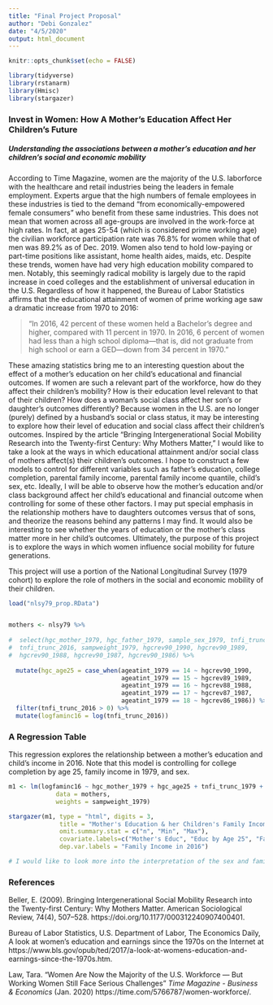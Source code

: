 ```yaml
---
title: "Final Project Proposal"
author: "Debi Gonzalez"
date: "4/5/2020"
output: html_document
---
```


```r
knitr::opts_chunk$set(echo = FALSE)

library(tidyverse)
library(rstanarm)
library(Hmisc)
library(stargazer)

```

### Invest in Women: How A Mother's Education Affect Her Children's Future
##### Understanding the associations between a mother's education and her children's social and economic mobility



According to Time Magazine, women are the majority of the U.S. laborforce with the healthcare and retail industries being the leaders in female employment. Experts argue that the high numbers of female employees in these industries is tied to the demand "from economically-empowered female consumers" who benefit from these same industries. This does not mean that women across all age-groups are involved in the work-force at high rates. In fact, at ages 25-54 (which is considered prime working age) the civilian workforce participation rate was 76.8% for women while that of men was 89.2% as of Dec. 2019. Women also tend to hold low-paying or part-time positions like assistant, home health aides, maids, etc. Despite these trends, women have had very high education mobility compared to men. Notably, this seemingly radical mobility is largely due to the rapid increase in coed colleges and the establishment of universal education in the U.S. Regardless of how it happened, the Bureau of Labor Statistics affirms that the educational attainment of women of prime working age saw a dramatic increase from 1970 to 2016:


<body>
    <blockquote cite="https://www.bls.gov/opub/ted/2017/a-look-at-womens-education-and-earnings-since-the-1970s.htm">
      "In 2016, 42 percent of these women held a Bachelor’s degree and higher, compared with 11 percent in 1970. In 2016, 6 percent of women had less than a high school diploma—that is, did not graduate from high school or earn a GED—down from 34 percent in 1970."
    </blockquote>
</body>


These amazing statistics bring me to an interesting question about the effect of a mother's education on her child's educational and financial outcomes. If women are such a relevant part of the workforce, how do they affect their children's mobility? How is their education level relevant to that of their children? How does a woman's social class affect her son's or daughter's outcomes differently? Because women in the U.S. are no longer (purely) defined by a husband's social or class status, it may be interesting to explore how their level of education and social class affect their children's outcomes. Inspired by the article "Bringing Intergenerational Social Mobility Research into the Twenty-first Century: Why Mothers Matter," I would like to take a look at the ways in which educational attainment and/or social class of mothers affect(s) their children's outcomes. I hope to construct a few models to control for different variables such as father's education, college completion, parental family income, parental family income quantile, child's sex, etc. Ideally, I will be able to observe how the mother's education and/or class background affect her child's educational and financial outcome when controlling for some of these other factors. I may put special emphasis in the relationship mothers have to daughters outcomes versus that of sons, and theorize the reasons behind any patterns I may find. It would also be interesting to see whether the years of education or the mother's class matter more in her child's outcomes. Ultimately, the purpose of this project is to explore the ways in which women influence social mobility for future generations.

This project will use a portion of the National Longitudinal Survey (1979 cohort) to explore the role of mothers in the social and economic mobility of their children.




```r

load("nlsy79_prop.RData")


mothers <- nlsy79 %>% 
  
#  select(hgc_mother_1979, hgc_father_1979, sample_sex_1979, tnfi_trunc_1979,
#  tnfi_trunc_2016, sampweight_1979, hgcrev90_1990, hgcrev90_1989,
#  hgcrev90_1988, hgcrev90_1987, hgcrev90_1986) %>%
  
  mutate(hgc_age25 = case_when(ageatint_1979 == 14 ~ hgcrev90_1990,
                               ageatint_1979 == 15 ~ hgcrev89_1989,
                               ageatint_1979 == 16 ~ hgcrev88_1988,
                               ageatint_1979 == 17 ~ hgcrev87_1987,
                               ageatint_1979 == 18 ~ hgcrev86_1986)) %>% 
  filter(tnfi_trunc_2016 > 0) %>% 
  mutate(logfaminc16 = log(tnfi_trunc_2016))

```

### A Regression Table 

This regression explores the relationship between a mother's education and child's income in 2016. Note that this model is controlling for college completion by age 25, family income in 1979, and sex.

```r

m1 <- lm(logfaminc16 ~ hgc_mother_1979 + hgc_age25 + tnfi_trunc_1979 + sample_sex_1979, 
             data = mothers, 
             weights = sampweight_1979)

stargazer(m1, type = "html", digits = 3,
              title = "Mother's Education & her Children's Family Income in 2016",
              omit.summary.stat = c("n", "Min", "Max"),
              covariate.labels=c("Mother's Educ", "Educ by Age 25", "Fam. Income 1979", "Sex"),
              dep.var.labels = "Family Income in 2016")

# I would like to look more into the interpretation of the sex and family income 1979 constant variables. 


```


### References

Beller, E. (2009). Bringing Intergenerational Social Mobility Research into the Twenty-first Century: Why Mothers Matter. American Sociological Review, 74(4), 507–528. https://doi.org/10.1177/000312240907400401.

Bureau of Labor Statistics, U.S. Department of Labor, The Economics Daily, A look at women’s education and earnings since the 1970s on the Internet at https://www.bls.gov/opub/ted/2017/a-look-at-womens-education-and-earnings-since-the-1970s.htm.

Law, Tara. "Women Are Now the Majority of the U.S. Workforce — But Working Women Still Face Serious Challenges" <i>Time Magazine - Business & Economics </i> (Jan. 2020) https://time.com/5766787/women-workforce/.
